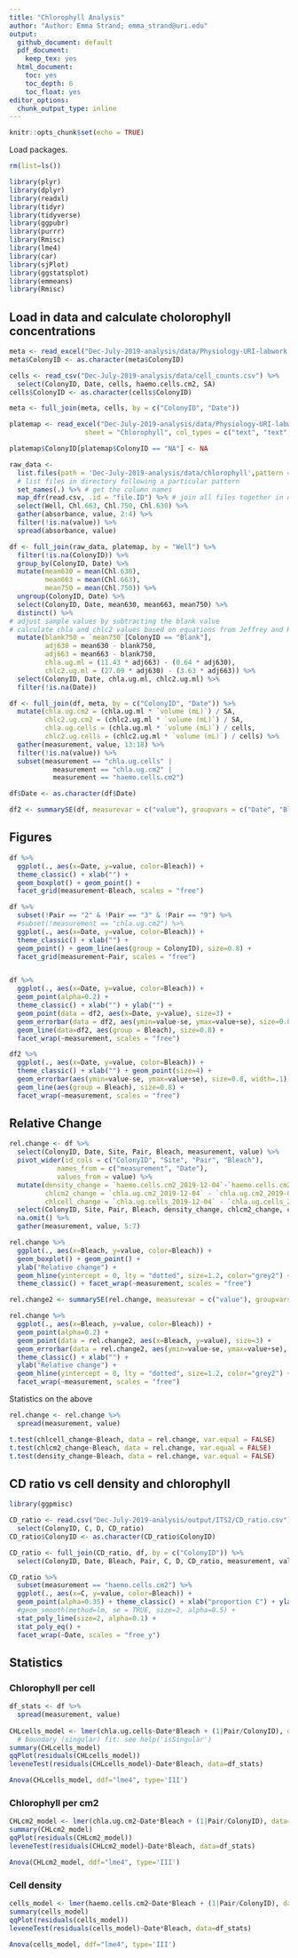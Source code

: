 ```yaml
---
title: "Chlorophyll Analysis"
author: "Author: Emma Strand; emma_strand@uri.edu"
output:
  github_document: default
  pdf_document:
    keep_tex: yes
  html_document:
    toc: yes
    toc_depth: 6
    toc_float: yes
editor_options: 
  chunk_output_type: inline
---
```


```r
knitr::opts_chunk$set(echo = TRUE)
```

Load packages.
```r
rm(list=ls())

library(plyr)
library(dplyr)
library(readxl)
library(tidyr)
library(tidyverse)
library(ggpubr)
library(purrr)
library(Rmisc)
library(lme4)
library(car)
library(sjPlot)
library(ggstatsplot)
library(emmeans)
library(Rmisc)
```

## Load in data and calculate cholorophyll concentrations

```r
meta <- read_excel("Dec-July-2019-analysis/data/Physiology-URI-labwork.xlsx", sheet = "Master-ID-List")
meta$ColonyID <- as.character(meta$ColonyID)

cells <- read_csv("Dec-July-2019-analysis/data/cell_counts.csv") %>%
  select(ColonyID, Date, cells, haemo.cells.cm2, SA)
cells$ColonyID <- as.character(cells$ColonyID)

meta <- full_join(meta, cells, by = c("ColonyID", "Date")) 

platemap <- read_excel("Dec-July-2019-analysis/data/Physiology-URI-labwork.xlsx", 
                   sheet = "Chlorophyll", col_types = c("text", "text", "date"))

platemap$ColonyID[platemap$ColonyID == "NA"] <- NA

raw_data <-
  list.files(path = 'Dec-July-2019-analysis/data/chlorophyll',pattern = ".csv", full.names = TRUE) %>% 
  # list files in directory following a particular pattern
  set_names(.) %>% # get the column names
  map_dfr(read.csv, .id = "file.ID") %>% # join all files together in one data frame by file ID
  select(Well, Chl.663, Chl.750, Chl.630) %>%
  gather(absorbance, value, 2:4) %>%
  filter(!is.na(value)) %>%
  spread(absorbance, value)

df <- full_join(raw_data, platemap, by = "Well") %>%
  filter(!is.na(ColonyID)) %>%
  group_by(ColonyID, Date) %>%
  mutate(mean630 = mean(Chl.630),
         mean663 = mean(Chl.663),
         mean750 = mean(Chl.750)) %>%
  ungroup(ColonyID, Date) %>%
  select(ColonyID, Date, mean630, mean663, mean750) %>%
  distinct() %>%
# adjust sample values by subtracting the blank value 
# calculate chla and chlc2 values based on equations from Jeffrey and Humphrey 1975
  mutate(blank750 = `mean750`[ColonyID == "Blank"],
         adj630 = mean630 - blank750,
         adj663 = mean663 - blank750,
         chla.ug.ml = (11.43 * adj663) - (0.64 * adj630),
         chlc2.ug.ml = (27.09 * adj630) - (3.63 * adj663)) %>%
  select(ColonyID, Date, chla.ug.ml, chlc2.ug.ml) %>%
  filter(!is.na(Date)) 

df <- full_join(df, meta, by = c("ColonyID", "Date")) %>%
  mutate(chla.ug.cm2 = (chla.ug.ml * `volume (mL)`) / SA,
         chlc2.ug.cm2 = (chlc2.ug.ml * `volume (mL)`) / SA,
         chla.ug.cells = (chla.ug.ml * `volume (mL)`) / cells,
         chlc2.ug.cells = (chlc2.ug.ml * `volume (mL)`) / cells) %>%
  gather(measurement, value, 13:18) %>%
  filter(!is.na(value)) %>%
  subset(measurement == "chla.ug.cells" | 
           measurement == "chla.ug.cm2" | 
           measurement == "haemo.cells.cm2")

df$Date <- as.character(df$Date)

df2 <- summarySE(df, measurevar = c("value"), groupvars = c("Date", "Bleach", "measurement"))
```

## Figures 

```r
df %>%
  ggplot(., aes(x=Date, y=value, color=Bleach)) + 
  theme_classic() + xlab("") +
  geom_boxplot() + geom_point() +
  facet_grid(measurement~Bleach, scales = "free")

df %>%
  subset(!Pair == "2" & !Pair == "3" & !Pair == "9") %>%
  #subset(!measurement == "chla.ug.cm2") %>%
  ggplot(., aes(x=Date, y=value, color=Bleach)) +
  theme_classic() + xlab("") +
  geom_point() + geom_line(aes(group = ColonyID), size=0.8) +
  facet_grid(measurement~Pair, scales = "free")


df %>%
  ggplot(., aes(x=Date, y=value, color=Bleach)) +
  geom_point(alpha=0.2) +
  theme_classic() + xlab("") + ylab("") +
  geom_point(data = df2, aes(x=Date, y=value), size=3) +
  geom_errorbar(data = df2, aes(ymin=value-se, ymax=value+se), size=0.8, width=.1) +
  geom_line(data=df2, aes(group = Bleach), size=0.8) +
  facet_wrap(~measurement, scales = "free")

df2 %>%
  ggplot(., aes(x=Date, y=value, color=Bleach)) + 
  theme_classic() + xlab("") + geom_point(size=4) +
  geom_errorbar(aes(ymin=value-se, ymax=value+se), size=0.8, width=.1) +
  geom_line(aes(group = Bleach), size=0.8) +
  facet_wrap(~measurement, scales = "free")
```

## Relative Change

```r
rel.change <- df %>% 
  select(ColonyID, Date, Site, Pair, Bleach, measurement, value) %>%
  pivot_wider(id_cols = c("ColonyID", "Site", "Pair", "Bleach"),
            names_from = c("measurement", "Date"),
            values_from = value) %>%
  mutate(density_change = `haemo.cells.cm2_2019-12-04`-`haemo.cells.cm2_2019-07-16`,
         chlcm2_change = `chla.ug.cm2_2019-12-04` - `chla.ug.cm2_2019-07-16`,
         chlcell_change = `chla.ug.cells_2019-12-04` - `chla.ug.cells_2019-07-16`) %>%
  select(ColonyID, Site, Pair, Bleach, density_change, chlcm2_change, chlcell_change) %>%
  na.omit() %>%
  gather(measurement, value, 5:7)

rel.change %>%
  ggplot(., aes(x=Bleach, y=value, color=Bleach)) + 
  geom_boxplot() + geom_point() +
  ylab("Relative change") +
  geom_hline(yintercept = 0, lty = "dotted", size=1.2, color="grey2") +
  theme_classic() + facet_wrap(~measurement, scales = "free")

rel.change2 <- summarySE(rel.change, measurevar = c("value"), groupvars = c("Bleach", "measurement"))

rel.change %>% 
  ggplot(., aes(x=Bleach, y=value, color=Bleach)) + 
  geom_point(alpha=0.2) +
  geom_point(data = rel.change2, aes(x=Bleach, y=value), size=3) +
  geom_errorbar(data = rel.change2, aes(ymin=value-se, ymax=value+se), size=0.5, width=.1) +
  theme_classic() + xlab("") + 
  ylab("Relative change") +
  geom_hline(yintercept = 0, lty = "dotted", size=1.2, color="grey2") +
  facet_wrap(~measurement, scales = "free")
```

Statistics on the above

```r
rel.change <- rel.change %>%
  spread(measurement, value)

t.test(chlcell_change~Bleach, data = rel.change, var.equal = FALSE)
t.test(chlcm2_change~Bleach, data = rel.change, var.equal = FALSE)
t.test(density_change~Bleach, data = rel.change, var.equal = FALSE)
```

## CD ratio vs cell density and chlorophyll 

```r
library(ggpmisc)

CD_ratio <- read.csv("Dec-July-2019-analysis/output/ITS2/CD_ratio.csv") %>%
  select(ColonyID, C, D, CD_ratio) 
CD_ratio$ColonyID <- as.character(CD_ratio$ColonyID)

CD_ratio <- full_join(CD_ratio, df, by = c("ColonyID")) %>%
  select(ColonyID, Date, Bleach, Pair, C, D, CD_ratio, measurement, value)

CD_ratio %>%
  subset(measurement == "haemo.cells.cm2") %>%
  ggplot(., aes(x=C, y=value, color=Bleach)) + 
  geom_point(alpha=0.35) + theme_classic() + xlab("proportion C") + ylab("cell density") +
  #geom_smooth(method=lm, se = TRUE, size=2, alpha=0.5) +
  stat_poly_line(size=2, alpha=0.1) +
  stat_poly_eq() +
  facet_wrap(~Date, scales = "free_y")
```


## Statistics 

### Chlorophyll per cell

```r
df_stats <- df %>%
  spread(measurement, value)
  
CHLcells_model <- lmer(chla.ug.cells~Date*Bleach + (1|Pair/ColonyID), data=df_stats) 
  # boundary (singular) fit: see help('isSingular')
summary(CHLcells_model)
qqPlot(residuals(CHLcells_model))
leveneTest(residuals(CHLcells_model)~Date*Bleach, data=df_stats)

Anova(CHLcells_model, ddf="lme4", type='III')
```

### Chlorophyll per cm2 

```r
CHLcm2_model <- lmer(chla.ug.cm2~Date*Bleach + (1|Pair/ColonyID), data=df_stats) 
summary(CHLcm2_model)
qqPlot(residuals(CHLcm2_model))
leveneTest(residuals(CHLcm2_model)~Date*Bleach, data=df_stats)

Anova(CHLcm2_model, ddf="lme4", type='III')
```

### Cell density 

```r
cells_model <- lmer(haemo.cells.cm2~Date*Bleach + (1|Pair/ColonyID), data=df_stats) 
summary(cells_model)
qqPlot(residuals(cells_model))
leveneTest(residuals(cells_model)~Date*Bleach, data=df_stats)

Anova(cells_model, ddf="lme4", type='III')
```

